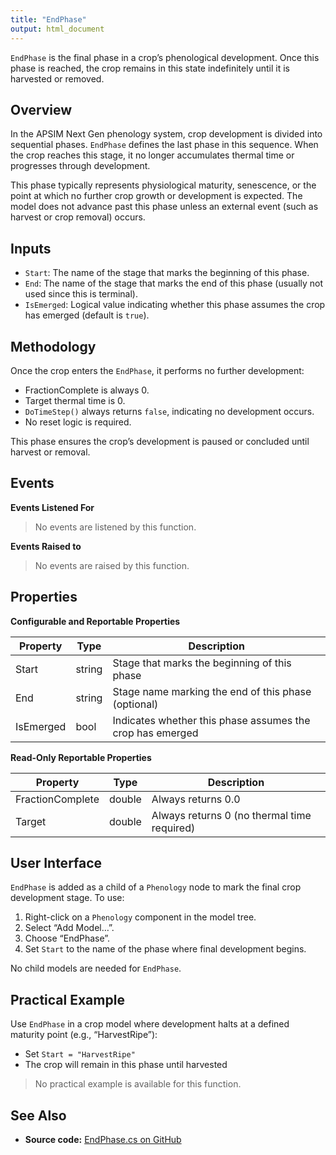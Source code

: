 ```yaml
---
title: "EndPhase"
output: html_document
---
```


`EndPhase` is the final phase in a crop's phenological development. Once this phase is reached, the crop remains in this state indefinitely until it is harvested or removed.

## Overview

In the APSIM Next Gen phenology system, crop development is divided into sequential phases. `EndPhase` defines the last phase in this sequence. When the crop reaches this stage, it no longer accumulates thermal time or progresses through development.

This phase typically represents physiological maturity, senescence, or the point at which no further crop growth or development is expected. The model does not advance past this phase unless an external event (such as harvest or crop removal) occurs.

## Inputs

- `Start`: The name of the stage that marks the beginning of this phase.
- `End`: The name of the stage that marks the end of this phase (usually not used since this is terminal).
- `IsEmerged`: Logical value indicating whether this phase assumes the crop has emerged (default is `true`).

## Methodology

Once the crop enters the `EndPhase`, it performs no further development:

- FractionComplete is always 0.
- Target thermal time is 0.
- `DoTimeStep()` always returns `false`, indicating no development occurs.
- No reset logic is required.

This phase ensures the crop's development is paused or concluded until harvest or removal.

## Events

**Events Listened For**

> No events are listened by this function.

**Events Raised to**

> No events are raised by this function.

## Properties

**Configurable and Reportable Properties**

| Property     | Type    | Description                                                    |
|--------------|---------|----------------------------------------------------------------|
| Start        | string  | Stage that marks the beginning of this phase                   |
| End          | string  | Stage name marking the end of this phase (optional)            |
| IsEmerged    | bool    | Indicates whether this phase assumes the crop has emerged      |

**Read-Only Reportable Properties**

| Property           | Type    | Description                                       |
|--------------------|---------|---------------------------------------------------|
| FractionComplete   | double  | Always returns 0.0                                |
| Target             | double  | Always returns 0 (no thermal time required)       |

## User Interface

`EndPhase` is added as a child of a `Phenology` node to mark the final crop development stage. To use:

1. Right-click on a `Phenology` component in the model tree.
2. Select "Add Model...".
3. Choose "EndPhase".
4. Set `Start` to the name of the phase where final development begins.

No child models are needed for `EndPhase`.

## Practical Example

Use `EndPhase` in a crop model where development halts at a defined maturity point (e.g., "HarvestRipe"):

- Set `Start = "HarvestRipe"`
- The crop will remain in this phase until harvested

> No practical example is available for this function.

## See Also

* **Source code:** [EndPhase.cs on GitHub](http://github.com/APSIMInitiative/ApsimX/blob/master/Models/PMF/Phen/EndPhase.cs)
